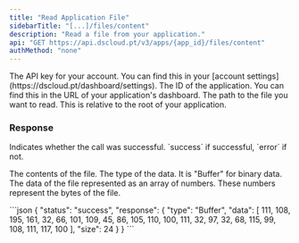```yaml
---
title: "Read Application File"
sidebarTitle: "[...]/files/content"
description: "Read a file from your application."
api: "GET https://api.dscloud.pt/v3/apps/{app_id}/files/content"
authMethod: "none"
---
```


<ParamField header="Authorization" type="string" placeholder="API KEY" required>
  The API key for your account. You can find this in your [account settings](https://dscloud.pt/dashboard/settings).
</ParamField>

<ParamField path="app_id" type="string" placeholder="Application ID" required>
  The ID of the application. You can find this in the URL of your application's dashboard.
</ParamField>

<ParamField query="path" type="string" placeholder="Example: src/index.js" required>
  The path to the file you want to read. This is relative to the root of your application.
</ParamField>

### Response

<ResponseField name="status" type="string">
  Indicates whether the call was successful. `success` if successful, `error` if not.
</ResponseField>
<ResponseField name="response" type="object">

The contents of the file.
<Expandable title="Toggle object">
<ResponseField name="type" type="string">
  The type of the data. It is "Buffer" for binary data.
</ResponseField>
<ResponseField name="data" type="array">
  The data of the file represented as an array of numbers. These numbers represent the bytes of the file.
</ResponseField>
</Expandable>
</ResponseField>

<ResponseExample>
```json
{
  "status": "success",
  "response": {
    "type": "Buffer",
    "data": [
      111,
      108,
      195,
      161,
      32,
      66,
      101,
      109,
      45,
      86,
      105,
      110,
      100,
      111,
      32,
      97,
      32,
      68,
      115,
      99,
      108,
      111,
      117,
      100
    ],
    "size": 24
  }
}
```
</ResponseExample>